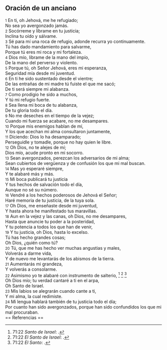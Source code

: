 == Oración de un anciano ==

{{anchor|1}} <small>1</small> En ti, oh Jehová, me he refugiado;<br>
No sea yo avergonzado jamás.<br>
{{anchor|2}} <small>2</small> Socórreme y líbrame en tu justicia;<br>
Inclina tu oído y sálvame.<br>
{{anchor|3}} <small>3</small> Sé para mí una roca de refugio, adonde recurra yo continuamente.<br>
Tú has dado mandamiento para salvarme,<br>
Porque tú eres mi roca y mi fortaleza.<br>
{{anchor|4}} <small>4</small> Dios mío, líbrame de la mano del impío,<br>
De la mano del perverso y violento.<br>
{{anchor|5}} <small>5</small> Porque tú, oh Señor Jehová, eres mi esperanza,<br>
Seguridad mía desde mi juventud.<br>
{{anchor|6}} <small>6</small> En ti he sido sustentado desde el vientre;<br>
De las entrañas de mi madre tú fuiste el que me sacó;<br>
De ti será siempre mi alabanza.<br>
{{anchor|7}} <small>7</small> Como prodigio he sido a muchos,<br>
Y tú mi refugio fuerte.<br>
{{anchor|8}} <small>8</small> Sea llena mi boca de tu alabanza,<br>
De tu gloria todo el día.<br>
{{anchor|9}} <small>9</small> No me deseches en el tiempo de la vejez;<br>
Cuando mi fuerza se acabare, no me desampares.<br>
{{anchor|10}} <small>10</small> Porque mis enemigos hablan de mí,<br>
Y los que acechan mi alma consultaron juntamente,<br>
{{anchor|11}} <small>11</small> Diciendo: Dios lo ha desamparado;<br>
Perseguidle y tomadle, porque no hay quien le libre.<br>
{{anchor|12}} <small>12</small> Oh Dios, no te alejes de mí;<br>
Dios mío, acude pronto en mi socorro.<br>
{{anchor|13}} <small>13</small> Sean avergonzados, perezcan los adversarios de mi alma;<br>
Sean cubiertos de vergüenza y de confusión los que mi mal buscan.<br>
{{anchor|14}} <small>14</small> Mas yo esperaré siempre,<br>
Y te alabaré más y más.<br>
{{anchor|15}} <small>15</small> Mi boca publicará tu justicia<br>
Y tus hechos de salvación todo el día,<br>
Aunque no sé su número.<br>
{{anchor|16}} <small>16</small> Vendré a los hechos poderosos de Jehová el Señor;<br>
Haré memoria de tu justicia, de la tuya sola.<br>
{{anchor|17}} <small>17</small> Oh Dios, me enseñaste desde mi juventud,<br>
Y hasta ahora he manifestado tus maravillas.<br>
{{anchor|18}} <small>18</small> Aun en la vejez y las canas, oh Dios, no me desampares,<br>
Hasta que anuncie tu poder a la posteridad,<br>
Y tu potencia a todos los que han de venir,<br>
{{anchor|19}} <small>19</small> Y tu justicia, oh Dios, hasta lo excelso.<br>
Tú has hecho grandes cosas;<br>
Oh Dios, ¿quién como tú?<br>
{{anchor|20}} <small>20</small> Tú, que me has hecho ver muchas angustias y males,<br>
Volverás a darme vida,<br>
Y de nuevo me levantarás de los abismos de la tierra.<br>
{{anchor|21}} <small>21</small> Aumentarás mi grandeza,<br>
Y volverás a consolarme.<br>
{{anchor|22}} <small>22</small> Asimismo yo te alabaré con instrumento de salterio, <ref>71:22 ''Santo de Israel'': {{lib|LU|128|1|10}}.</ref> <ref>71:22 ''El Santo de Israel'': {{lib|LU|196|0|2}}.</ref> <ref>71:22 ''El Santo'': {{lib|LU|96|1|9}}.</ref><br>
Oh Dios mío; tu verdad cantaré a ti en el arpa,<br>
Oh Santo de Israel.<br>
{{anchor|23}} <small>23</small> Mis labios se alegrarán cuando cante a ti,<br>
Y mi alma, la cual redimiste.<br>
{{anchor|24}} <small>24</small> Mi lengua hablará también de tu justicia todo el día;<br>
Por cuanto han sido avergonzados, porque han sido confundidos los que mi mal procuraban.<br>
== Referencias ==

<references />
